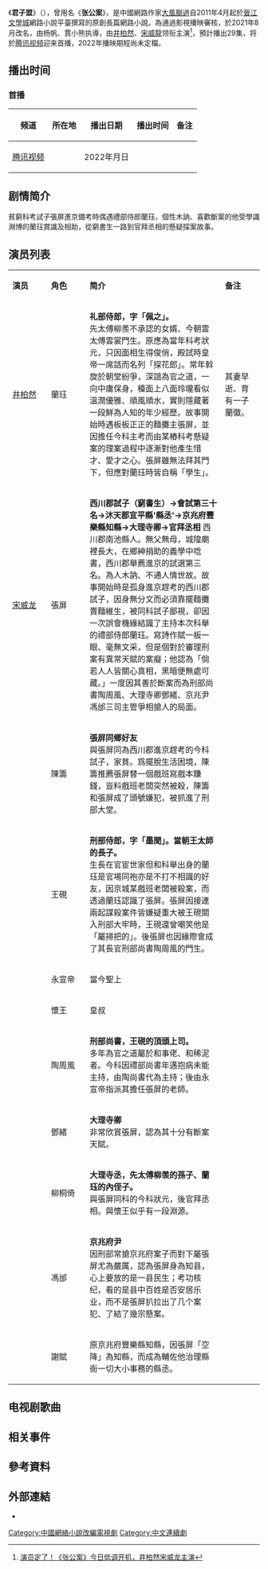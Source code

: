 {{電視節目資訊框
| 名稱 = 君子盟 
| 英文名稱 = {{lang|en|A League of Nobleman}}
| 圖片 = 
| 圖說 = 
| 别名 = <!--前名/曾用名-->张公案
| 類型 = [[悬疑|悬疑]]
| 原作 = [[大風颳過|大風颳過]]同名網絡小說《[[张公案|张公案]]》
| 編劇 = 李林<br>李琼<br>苏明
| 導演 = 杨帆、贾小熊
| 主演 = [[井柏然|井柏然]]<br>[[宋威龙|宋威龙]]<br>郭丞<br>洪尧<br>汪铎<br>张舒沦
| 配音 = 
| 旁白 = 
| 國家 = {{CHNML}}[[象山县|象山]]
| 語言 = [[現代標準漢語|漢語]][[普通話|普通話]]
| 字幕 = 中文
| 集數 = 29集
| 每集列表 = 
| 每集長度 = 45分鐘
| 配樂 = 
| 拍攝年份 = 2020年8月29日
| 製片人 =  
| 出品人 = 
| 監製 = 
| 執行製作 = 
| 拍攝地 = {{CHN}}
| 攝影 = 
| 製作公司 = [[腾讯影业|腾讯视频]]<br>[[工夫影业|工夫影业]]<br>[[阅文集团|阅文集团]]
| 電視網 = [[腾讯视频|腾讯视频]]
| 播出國家 = {{CHNML}}
| 開始 = {{date|2022|00|00}}
| 結束 = 
| 官方網站 = 
| imdb_id = 
| tv_com_id = 
}}

《'''君子盟'''》（{{lang-en|A League of Nobleman}}），曾用名《'''张公案'''》，是中國網路作家[[大風颳過|大風颳過]]自2011年4月起於[[晉江文學城|晉江文學城]]網路小說平臺撰寫的原創長篇網路小說。為通過影視播映審核，於2021年8月改名，由杨帆、賈小熊执導，由[[井柏然|井柏然]]、[[宋威龍|宋威龍]]领衔主演<ref>[http://www.sohu.com/a/415495763_116237 演员定了！《张公案》今日低调开机，井柏然宋威龙主演]</ref>，預計播出29集，将於[[腾讯视频|腾讯视频]]迎来首播，2022年播映期程尚未定檔。

== 播出时间 ==
{{UTC+8}}
===首播===
{| class="wikitable" style="text-align:center"
|-
!频道||所在地||播出日期||播出时间||备注
|-
|[[腾讯视频|腾讯视频]]
|{{CHN}}
|2022年月日
|
|
|}

==剧情简介==
貧窮科考試子張屏進京備考時偶遇禮部侍郎蘭珏，個性木訥、喜歡斷案的他受學識淵博的蘭珏賞識及相助，從窮書生一路到官拜丞相的懸疑探案故事。

== 演员列表 ==
{|class="wikitable" width="65%" style="text-align:center"
|- style="background:cornflowerblue; color:white" align=center
|style="width:10%"|'''演员'''||style="width:10%"|'''角色'''||style="width:35%"|'''简介'''||style="width:10%"|'''备注'''
|-
| [[井柏然|井柏然]] ||蘭珏|| align="left" |'''礼部侍郎，字「佩之」。'''<br>先太傅柳羨不承認的女婿、今朝雲太傅雲裳門生。原應為當年科考狀元，只因面相生得俊俏，殿試時皇帝一席話而名列「探花郎」。常年斡旋於朝堂紛爭，深諳為官之道，一向中庸保身，檯面上八面玲瓏看似溫潤優雅、順風順水，實則隱藏著一段鮮為人知的年少經歷。故事開始時遇板板正正的麵攤主張屏，並因擔任今科主考而由某樁科考懸疑案的理案過程中逐漸對他產生惜才、愛才之心。張屏雖無法拜其門下，但應對蘭珏時皆自稱「學生」。||
其妻早逝、育有一子蘭徽。
|-
| [[宋威龙|宋威龙]] ||張屏|| align="left" |'''西川郡試子（窮書生）→會試第三十名→沐天郡宜平縣'縣丞'→京兆府豐樂縣知縣→大理寺卿→官拜丞相'''
西川郡南池縣人。無父無母，城隍廟裡長大，在鄉紳捐助的義學中唸書，西川郡舉薦進京的試選第三名。為人木訥、不通人情世故。故事開始時是孤身進京趕考的西川郡試子，因身無分文而必須靠擺麵攤賣麵維生，被同科試子鄙視，卻因一次誤會機緣結識了主持本次科舉的禮部侍郎蘭珏。寫詩作賦一板一眼、毫無文采，但是個對於審理刑案有異常天賦的案癡；他認為「倘若人人皆關心真相，黑暗便無處可藏。」一度因其善於斷案而為刑部尚書陶周風、大理寺卿鄧緒、京兆尹馮邰三司主管爭相搶人的局面。||
|-
| ||陳籌|| align="left" |'''張屏同鄉好友'''<br>與張屏同為西川郡進京趕考的今科試子，家貧。爲擺脫生活困境，陳籌推薦張屏替一個戲班寫戲本賺錢，豈料戲班老闆突然被殺，陳籌和張屏成了頭號嫌犯，被抓進了刑部大堂。||
|-
| ||王硯|| align="left" |'''刑部侍郎，字「墨聞」。當朝王太師的長子。'''<br>生長在官宦世家但和科舉出身的蘭珏是官場同袍亦是不打不相識的好友，因京城某戲班老闆被殺案，而透過蘭珏認識了張屏。張屏因接連兩起謀殺案件皆嫌疑重大被王硯關入刑部大牢時，王硯還曾嘲笑他是「屬掃把的」。後張屏也因緣際會成了其長官刑部尚書陶周風的門生。||
|-
| ||永宣帝|| align="left" |當今聖上||
|-
| ||懷王|| align="left" |皇叔||
|-
| ||陶周風|| align="left" |'''刑部尚書，王硯的頂頭上司。'''<br>多年為官之道屬於和事佬、和稀泥者。今科因禮部尚書年邁抱病未能主持，由陶尚書代為主持；後由永宣帝指派其擔任張屏的老師。||
|-
| ||鄧緒|| align="left" |'''大理寺卿'''<br>非常欣賞張屏，認為其十分有斷案天賦。||
|-
| ||柳桐倚|| align="left" |'''大理寺丞，先太傅柳羡的孫子、蘭珏的內侄子。'''<br>與張屏同科的今科狀元，後官拜丞相。與懷王似乎有一段淵源。||

|-
| ||馮邰||align="left" |'''京兆府尹'''<br>因刑部常搶京兆府案子而對下屬張屏尤為嚴厲，認為張屏身為知县，心上要放的是一县民生；考功核纪，看的是县中百姓是否安居乐业，而不是張屏扒拉出了几个案犯、了結了幾宗懸案。||
|-
| ||謝賦||align="left" |原京兆府豐樂縣知縣，因張屏「空降」為知縣，而成為輔佐他治理縣衙一切大小事務的縣丞。||
|}

==电视剧歌曲==
{{Tracklist
| collapsed       = 
| headline        = 
| extra_column    = 演唱
| total_length    = 
| all_writing     = 
| all_lyrics      = 
| all_music       =

| title1          = 《》
| note1           = 片头曲
| lyrics1         = 
| music1          = 
| arranger1       = 
| extra1          =

| title2          = 《》
| note2           = 片尾曲
| lyrics2         = 
| music2          = 
| arranger2       = 
| extra2          =

| title3          = 《》
| note3           = 插曲
| lyrics3         = 
| music3          = 
| arranger3       = 
| extra3          =

| title4          = 《》
| note4           = 插曲
| lyrics4         = 
| music4          = 
| arranger4       = 
| extra4          = 
}}

== 相关事件 ==

== 參考資料 ==
{{reflist}}

== 外部連結 ==
*{{Douban|27145064}}

{{DEFAULTSORT:J君}}
[[Category:中國網絡小說改編電視劇|Category:中國網絡小說改編電視劇]]
[[Category:中文連續劇|Category:中文連續劇]]
{{待播的中國大陸古裝/民初電視劇}}